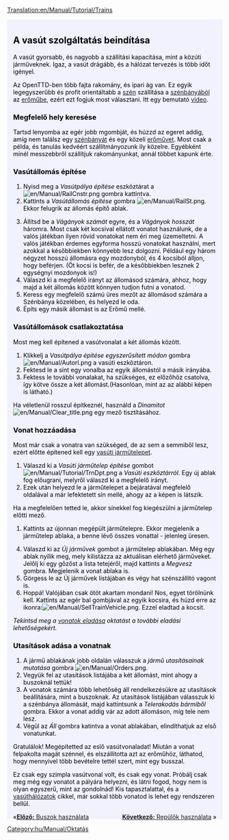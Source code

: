 [[Translation:en/Manual/Tutorial/Trains]]

<div style="padding:.5em 1em 1em 1em; border-top:none; background-color:#f1f2fe; color:#000;">
{{hu/Manual/Tutorial/Oktatás}}
==A vasút szolgáltatás beindítása==
A vasút gyorsabb, és nagyobb a szállítási kapacitása, mint a közúti járműveknek. Igaz, a vasút drágább, és a hálózat tervezés is több időt igényel.

Az OpenTTD-ben több fajta rakomány, és ipari ág van. Ez egyik legegyszerűbb és profit orientáltabb a [[hu/Manual/Base Set/Cargos/Szén|szén]] szállítása a [[hu/Manual/Base Set/Industries/Szénbánya|szénbányából]] az [[hu/Manual/Base Set/Industries/Erőmű|erőműbe]], ezért ezt fogjuk most választani. Itt egy bemutató [http://www.cs.helsinki.fi/u/ihonkone/ottd_tut.ogg video].

===Megfelelő hely keresése===
Tartsd lenyomba az egér jobb mgombját, és húzzd az egeret addig, amíg nem találsz egy [[hu/Manual/Base Set/Industries/Szénbánya|szénbányát]] és egy közeli [[hu/Manual/Base Set/Industries/Erőmű|erőművet]]. Most csak a példa, és tanulás kedvéért szállítmányozunk ily közelre. Egyébként minél messzebbről szállítjuk rakományunkat, annál többet kapunk érte.
{{en/Phototable|[[File:en/Manual/Tutorial/Tutorial1.png|400px]]|Erőmű egy közeli szénbányával.|none}}

===Vasútállomás építése===
{{en/Phototable|[[File:hu/Manual/Railroad Construction.png]]|Vasúti építkező eszköztár.|none|6=:}}
#Nyisd meg a ''Vasútpálya építése'' eszköztárat a [[File:en/Manual/RailCnstr.png]] gombra kattintva.
#Kattints a ''Vasútállomás építése'' gombra [[File:en/Manual/RailSt.png]]. Ekkor felugrik az állomás építő ablak. 
{{en/Phototable|[[File:hu/Manual/Stationgui.png]]|Vasútállomás kiválasztása ablak.|none|6=:}}
<ol start="3">
<li>Állítsd be a ''Vágányok számát'' egyre, és a ''Vágányok hosszát'' háromra. Most csak két kocsival ellátott vonatot használunk, de a valós játékban ilyen rövid vonatokat nem éri meg üzemeltetni. A valós játékban érdemes egyforma hosszú vonatokat használni, mert azokkal a későbbiekben könnyebb lesz dolgozni. Például egy három négyzet hosszú állomásra egy mozdonyból, és 4 kocsiból álljon, hogy beférjen. (Öt kocsi is befér, de a későbbiekben lesznek 2 egységnyi mozdonyok is!)
<li>Válaszd ki a megfelelő irányt az állomásod számára, ahhoz, hogy majd a két állomás között könnyen tudjon futni a vonatod.
<li>Keress egy megfelelő számú üres mezőt az állomásod számára a Szénbánya közelében, és helyezd le oda.
<li>Építs egy másik állomást is az Erőmű mellé.
</ol>
{{en/Phototable|[[File:en/Manual/Tutorial/Tutorial2.png|400px]]|Az állomásaid az ipari létesítmények mellet.|none|6=:}}

===Vasútállomások csatlakoztatása===
Most meg kell építened a vasútvonalat a két állomás között.

#Klikkelj a ''Vasútpálya építése egyszerűsített módon'' gombra [[File:en/Manual/Autorl.png]] a vasúti eszköztáron.
#Fektesd le a sínt egy vonalba az egyik állomástól a másik irányába.
#Fektess le további vonalakat, ha szükséges, ez előzőhöz csatolva, így kötve össze a két állomást.(Hasonlóan, mint az az alábbi képen is látható.) 
{{en/Phototable|[[File:en/Manual/Tutorial/Tutorial3.png|400px]]|Összekapcsolt állomások.|none|6=:}}

Ha véletlenül rosszul építkeznél, használd a ''Dinamitot'' [[File:en/Manual/Clear title.png]] egy mező tisztításához.

===Vonat hozzáadása===
Most már csak a vonatra van szükséged, de az sem a semmiből lesz, ezért előtte építened kell egy [[en/Vasúti járműtelep|vasúti járműtelep]]et.

#Válaszd ki a ''Vasúti járműtelep építése'' gombot [[File:en/Manual/Tutorial/TrnDpt.png]] a ''Vasúti eszköztárról''. Egy új ablak fog előugrani, melyről válaszd ki a megfelelő irányt.
#Ezek után helyezd le a járműtelepet a bejáratával megfelelő oldalával a már lefektetett sín mellé, ahogy az a képen is látszik.
Ha a megfelelően tetted le, akkor sínekkel fog kiegészülni a járműtelep előtti mező.
#Kattints az újonnan megépült járműtelepre. Ekkor megjelenik a járműtelep ablaka, a benne lévő összes vonattal - jelenleg üresen.
{{en/Phototable|[[File:hu/Manual/Tutorial/Tutorial4.png|400px]]|A járműtelep ablaka.|none|6=:}}
<ol start="4">
<li>Válaszd ki az ''Új járművek'' gombot a járműtelep ablakában. Még egy ablak nyílik meg, mely kilistázza az aktuálisan elérhető járműveket. Jelőlj ki egy gőzőst a lista tetejéről, majd kattints a ''Megvesz'' gombra. Megjelenik a vonat ablaka is.
<li>Görgess le az Új járművek listájában és végy hat szénszállító vagont is.
<li>Hoppá! Valójában csak ötöt akartam mondani! Nos, egyet törölnünk kell. Kattints az egér bal gombjával az egyik kocsira, és húzd erre az ikonra:[[File:en/Manual/SellTrainVehicle.png]]. Ezzel eladtad a kocsit.
</ol>
''Tekintsd meg a [[hu/Vonatok eladása|vonatok eladása]] oktatást a további eladási lehetőségekért.''

===Utasítások adása a vonatnak===
#A jármű ablakának jobb oldalán válasszuk a ''jármű utasításainak mutatása'' gombra [[File:en/Manual/Orders.png]].
#Vegyük fel az utasítások listájába a két állomást, mint ahogy a buszoknál tettük!
#A vonatok számára több lehetőség áll rendelkezésükre az utasítások beállítására, mint a buszoknak. Az utasítások listájában válasszuk ki a szénbánya állomását, majd kattintsunk a ''Telerakodás bármiből'' gombra. Ekkor a vonat addig vár az adott állomáson, míg tele nem lesz.
#Végül az ''Áll'' gombra katintva a vonat ablakában, elindíthatjuk az első vonatunkat.

Gratulálok! Megépítetted az eslő vasútvonaladat! Miután a vonat felpakolta magát szénnel, és elszállította azt az erőműhöz, láthatod, hogy mennyivel több bevételre tettél szert, mint egy busszal.

Ez csak egy szimpla vasútvonal volt, és csak egy vonat. Próbálj csak meg még egy vonatot a pályára helyezni, és látni fogod, hogy nem is olyan egyszerű, mint az gondolnád! Kis tapasztalattal, és a [[hu/Vasúthálózatok|vasúthálózatok]] cikkel, már sokkal több vonatod is lehet egy rendszeren bellül.

<span style="float: left">&laquo;[[hu/Manual/Tutorial/Buszok|'''Előző:''' Buszok használata]]</span>
<span style="float: right">[[hu/Manual/Tutorial/Repülők|'''Következő:''' Repülők használata]] &raquo;</span>
</div>
[[Category:hu/Manual/Oktatás]]